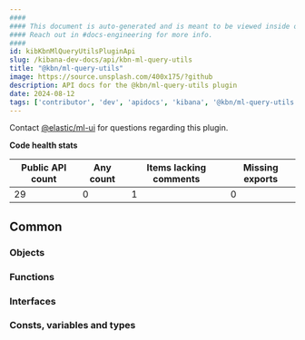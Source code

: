 ```yaml
---
####
#### This document is auto-generated and is meant to be viewed inside our experimental, new docs system.
#### Reach out in #docs-engineering for more info.
####
id: kibKbnMlQueryUtilsPluginApi
slug: /kibana-dev-docs/api/kbn-ml-query-utils
title: "@kbn/ml-query-utils"
image: https://source.unsplash.com/400x175/?github
description: API docs for the @kbn/ml-query-utils plugin
date: 2024-08-12
tags: ['contributor', 'dev', 'apidocs', 'kibana', '@kbn/ml-query-utils']
---
```




Contact [@elastic/ml-ui](https://github.com/orgs/elastic/teams/ml-ui) for questions regarding this plugin.

**Code health stats**

| Public API count  | Any count | Items lacking comments | Missing exports |
|-------------------|-----------|------------------------|-----------------|
| 29 | 0 | 1 | 0 |

## Common

### Objects
<DocDefinitionList data={kbnMlQueryUtilsObj.common.objects}/>

### Functions
<DocDefinitionList data={kbnMlQueryUtilsObj.common.functions}/>

### Interfaces
<DocDefinitionList data={kbnMlQueryUtilsObj.common.interfaces}/>

### Consts, variables and types
<DocDefinitionList data={kbnMlQueryUtilsObj.common.misc}/>

